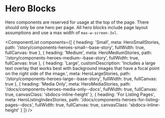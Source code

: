 
<Meta title="Components/Heroes/Overview" />

# Hero Blocks

Hero components are reserved for usage at the top of the page. There should only be one hero per page. All hero blocks include page layout assumptions and use a max width of `max-w-screen-3xl`.

<ComponentList
  components={[
    {
      heading: 'Small',
      meta: HeroSmallStories,
      path: '/story/components-heroes-small--base-story',
      fullWidth: true,
      fullCanvas: true
    },
    {
      heading: 'Medium',
      meta: HeroMediumStories,
      path: '/story/components-heroes-medium--base-story',
      fullWidth: true,
      fullCanvas: true
    },
    {
      heading: 'Large',
      customDescription:
        'Includes a large text overlay that works best with background images that have a focal point on the right side of the image.',
      meta: HeroLargeStories,
      path: '/story/components-heroes-large--base-story',
      fullWidth: true,
      fullCanvas: true
    },
    {
      heading: 'Media Only',
      meta: HeroMediaStories,
      path: '/docs/components-heroes-media-only--docs',
      fullWidth: true,
      fullCanvas: true,
      canvasClass: 'sbdocs-inline-height'
    },
    {
      heading: 'For Listing Pages',
      meta: HeroListingIndexStories,
      path: '/docs/components-heroes-for-listing-pages--docs',
      fullWidth: true,
      fullCanvas: true,
      canvasClass: 'sbdocs-inline-height'
    }
  ]}
/>
